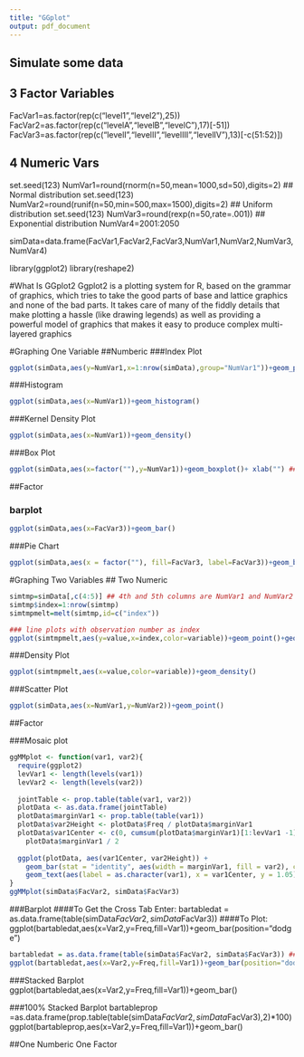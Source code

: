 ```yaml
---
title: "GGplot"
output: pdf_document
---
```


## Simulate some data

## 3 Factor Variables
FacVar1=as.factor(rep(c("level1","level2"),25))
FacVar2=as.factor(rep(c("levelA","levelB","levelC"),17)[-51])
FacVar3=as.factor(rep(c("levelI","levelII","levelIII","levelIV"),13)[-c(51:52)])

## 4 Numeric Vars
set.seed(123)
NumVar1=round(rnorm(n=50,mean=1000,sd=50),digits=2) ## Normal distribution
set.seed(123)
NumVar2=round(runif(n=50,min=500,max=1500),digits=2) ## Uniform distribution
set.seed(123)
NumVar3=round(rexp(n=50,rate=.001)) ## Exponential distribution
NumVar4=2001:2050

simData=data.frame(FacVar1,FacVar2,FacVar3,NumVar1,NumVar2,NumVar3,NumVar4)



library(ggplot2)
library(reshape2)

#What Is GGplot2
Ggplot2 is a plotting system for R, based on the grammar of graphics, which tries to take the good parts of base and lattice graphics and none of the bad parts. It takes care of many of the fiddly details that make plotting a hassle (like drawing legends) as well as providing a powerful model of graphics that makes it easy to produce complex multi-layered graphics

#Graphing One Variable
##Numberic
###Index Plot
```r
ggplot(simData,aes(y=NumVar1,x=1:nrow(simData),group="NumVar1"))+geom_point()+geom_line()+ xlab("") ## Index plot
```


###Histogram
```r
ggplot(simData,aes(x=NumVar1))+geom_histogram() 
```


###Kernel Density Plot
```r
ggplot(simData,aes(x=NumVar1))+geom_density() 
```


###Box Plot
```r
ggplot(simData,aes(x=factor(""),y=NumVar1))+geom_boxplot()+ xlab("") ## box plot
```


##Factor

### barplot
```r
ggplot(simData,aes(x=FacVar3))+geom_bar()
```

###Pie Chart
```r
ggplot(simData,aes(x = factor(""), fill=FacVar3, label=FacVar3))+geom_bar()+ coord_polar(theta = "y")  +scale_x_discrete("")
```
#Graphing Two Variables
## Two Numeric

```r
simtmp=simData[,c(4:5)] ## 4th and 5th columns are NumVar1 and NumVar2
simtmp$index=1:nrow(simtmp)
simtmpmelt=melt(simtmp,id=c("index"))

### line plots with observation number as index
ggplot(simtmpmelt,aes(y=value,x=index,color=variable))+geom_point()+geom_line()+xlab("")
```

###Density Plot
```r
ggplot(simtmpmelt,aes(x=value,color=variable))+geom_density()
```

###Scatter Plot
```r
ggplot(simData,aes(x=NumVar1,y=NumVar2))+geom_point()
```

##Factor

###Mosaic plot
```r
ggMMplot <- function(var1, var2){
  require(ggplot2)
  levVar1 <- length(levels(var1))
  levVar2 <- length(levels(var2))
  
  jointTable <- prop.table(table(var1, var2))
  plotData <- as.data.frame(jointTable)
  plotData$marginVar1 <- prop.table(table(var1))
  plotData$var2Height <- plotData$Freq / plotData$marginVar1
  plotData$var1Center <- c(0, cumsum(plotData$marginVar1)[1:levVar1 -1]) +
    plotData$marginVar1 / 2
  
  ggplot(plotData, aes(var1Center, var2Height)) +
    geom_bar(stat = "identity", aes(width = marginVar1, fill = var2), col = "Black") +
    geom_text(aes(label = as.character(var1), x = var1Center, y = 1.05)) 
}
ggMMplot(simData$FacVar2, simData$FacVar3)
```

###Barplot
####To Get the Cross Tab Enter:
bartabledat = as.data.frame(table(simData$FacVar2, simData$FacVar3)) 
####To Plot:
ggplot(bartabledat,aes(x=Var2,y=Freq,fill=Var1))+geom_bar(position="dodge") 


```r
bartabledat = as.data.frame(table(simData$FacVar2, simData$FacVar3)) ## get the cross tab
ggplot(bartabledat,aes(x=Var2,y=Freq,fill=Var1))+geom_bar(position="dodge") ## plot
```


###Stacked Barplot
ggplot(bartabledat,aes(x=Var2,y=Freq,fill=Var1))+geom_bar()

###100% Stacked Barplot
bartableprop =as.data.frame(prop.table(table(simData$FacVar2, simData$FacVar3),2)*100) 
ggplot(bartableprop,aes(x=Var2,y=Freq,fill=Var1))+geom_bar()

##One Numberic One Factor
